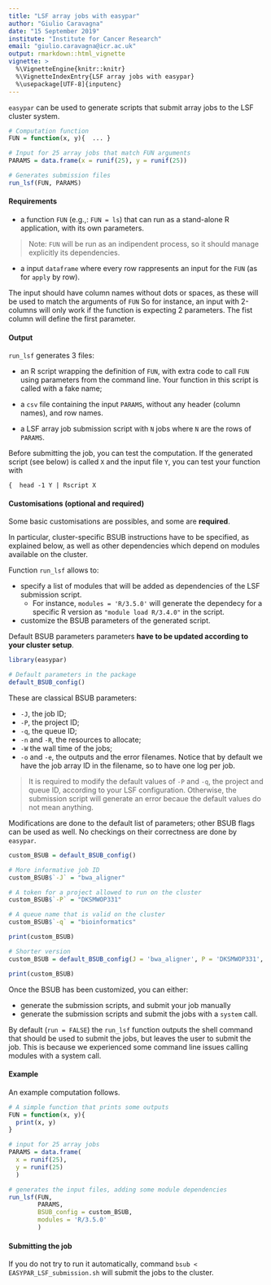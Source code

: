 ```yaml
---
title: "LSF array jobs with easypar"
author: "Giulio Caravagna"
date: "15 September 2019"
institute: "Institute for Cancer Research"
email: "giulio.caravagna@icr.ac.uk"
output: rmarkdown::html_vignette
vignette: >
  %\VignetteEngine{knitr::knitr}
  %\VignetteIndexEntry{LSF array jobs with easypar}
  %\usepackage[UTF-8]{inputenc}
---
```


`easypar`  can be used  to generate scripts that submit array jobs to the LSF cluster system. 

```r
# Computation function 
FUN = function(x, y){  ... }

# Input for 25 array jobs that match FUN arguments
PARAMS = data.frame(x = runif(25), y = runif(25))

# Generates submission files 
run_lsf(FUN, PARAMS)
```


#### Requirements

<!-- To use  `run_lsf` you need: -->

-   a function `FUN` (e.g.,: `FUN = ls`) that can run as a stand-alone R application, with its own parameters. 

> Note: `FUN` will be run as an indipendent process, so it should manage explicitly  its dependencies.

- a input `dataframe` where every row rappresents an input for the `FUN` (as for `apply` by row). 

The input should have column names without dots or spaces, as these
will be used to match the arguments of `FUN` So for instance, an input with 2-columns will only work if the function is expecting 2 parameters. The fist column will define the first parameter.


#### Output

`run_lsf` generates 3 files:

- an R script wrapping the definition of `FUN`, with extra code to call `FUN` using parameters from the command line. 
Your function in this script is called with a fake name;

- a `csv` file containing the input `PARAMS`, without any header (column names), and row names. 

- a LSF array job submission script with `N` jobs where `N` are the rows of `PARAMS`.


Before submitting the job, you can test the computation. If the generated script (see below) is called `X` and the input file `Y`, you can test your function with 

```{
 head -1 Y | Rscript X
```


#### Customisations (optional and required)

Some basic customisations are possibles, and some are **required**. 

In particular, cluster-specific BSUB instructions have to be specified, as explained below, as well as other dependencies which depend on modules available on the cluster. 

Function `run_lsf` allows to:

- specify a list of modules that will be added as dependencies of the LSF submission script. 
  - For instance, `modules = 'R/3.5.0'` will generate the dependecy for a specific R version as `"module load R/3.4.0"` in the script.

- customize the BSUB parameters of the generated script. 
  
Default BSUB parameters parameters **have to be updated according to your cluster setup**.

```r
library(easypar)

# Default parameters in the package
default_BSUB_config()
```

These are classical BSUB parameters:

- `-J`, the job ID;
- `-P`, the project ID;
- `-q`, the queue ID;
- `-n` and `-R`, the resources to allocate;
- `-W` the wall time of the jobs;
- `-o` and `-e`, the outputs and the error filenames. Notice that by default
we have the job array ID in the filename, so to have one log per job.

> It is required to modify the default values of `-P` and `-q`, the project and queue ID,
according to your LSF configuration. Otherwise, the submission script will 
generate an error becaue the default values do not mean anything.

Modifications are done to the default list of parameters; other BSUB flags can be
used as well. No checkings on their correctness are done by `easypar`.

```r
custom_BSUB = default_BSUB_config()

# More informative job ID
custom_BSUB$`-J` = "bwa_aligner"

# A token for a project allowed to run on the cluster
custom_BSUB$`-P` = "DKSMWOP331"

# A queue name that is valid on the cluster
custom_BSUB$`-q` = "bioinformatics"

print(custom_BSUB)

# Shorter version
custom_BSUB = default_BSUB_config(J = 'bwa_aligner', P = 'DKSMWOP331', q = 'bioinformatics')

print(custom_BSUB)
```

Once the BSUB has been customized, you can either:

- generate the submission scripts, and submit your job manually
- generate the submission scripts and submit the jobs with a `system` call. 

By default (`run = FALSE`) the `run_lsf` function outputs the shell command that should be used to submit the jobs, but leaves the user to submit the job. This is because we experienced some command line issues calling
modules with a system call.

#### Example

An example computation follows.

```r
# A simple function that prints some outputs
FUN = function(x, y){ 
  print(x, y) 
}

# input for 25 array jobs
PARAMS = data.frame(
  x = runif(25), 
  y = runif(25)
  )

# generates the input files, adding some module dependencies
run_lsf(FUN, 
        PARAMS, 
        BSUB_config = custom_BSUB,
        modules = 'R/3.5.0'
        )
```

#### Submitting the job

If you do not try to run it automatically, command `bsub < EASYPAR_LSF_submission.sh` will submit the jobs to the cluster.
